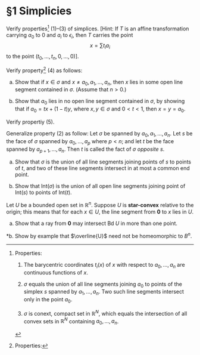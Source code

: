 # &sect;1 Simplicies

:::{#exr-}
Verify properties[^1] (1)--(3) of simplices. [Hint: If $T$ is an affine transformation carrying $a_0$ to $0$ and $a_i$ to $\epsilon_i$, then $T$  carries the point 
$$x=\sum t_ia_i$$ to the point $(t_0,\ldots,t_n,0,\ldots,0)$]. 
:::


:::{#exr-}
Verify property[^2] (4) as follows:  

(a) Show that if $x\in\sigma$ and $x\neq a_0,a_1,\ldots,a_n$, then $x$ lies in some open line segment contained in $\sigma$. (Assume that $n>0$.)  

(b) Show that $a_0$ lies in no open line segment contained in $\sigma$, by showing that if $a_0=tx+(1-t)y$, where $x,y\in\sigma$ and $0<t<1$, then $x=y=a_0$. 
:::

:::{#exr-}
Verify propertiy (5). 
:::
:::{#exr-}
Generalize property (2) as follow: Let $\sigma$ be spanned by $a_0,a_1,\ldots,a_n$. Let $s$ be the face of $\sigma$ spanned by $a_0,\ldots,a_p$  where $p<n$; and let $t$ be the face spanned by $a_{p+1},\ldots,a_n$. Then $t$ is called the fact of $\sigma$ *opposite* $s$.

(a) Show that $\sigma$ is the union of all line segments joining points of $s$ to points of $t$, and two of these line segments intersect in at most a common end point.

(b) Show that $\mathrm{Int}(\sigma)$ is the union of all open line segments joining point of $\mathrm{Int}(s)$ to points of $\mathrm{Int}(t)$.
:::

:::{#exr-}
Let $U$ be a bounded open set in $\mathbb{R}^n$. Suppose $U$ is **star-convex** relative to the origin; this means that for each $x\in U$, the line segment from $\pmb{0}$ to $x$ lies in $U$.

a. Show that a ray from $\pmb{0}$ may intersect $\mathrm{Bd}\;U$ in more than one point.

*b. Show by example that $\overline{U}$ need not be homeomorphic to $B^n$.
:::


[^1]: 
    Properties:

    1. The barycentric coordinates $t_i(x)$ of $x$ with respect to $a_0,\ldots,a_n$ are continuous functions of $x$.

    2. $\sigma$ equals the union of all line segments joining $a_0$ to points of the simplex $s$ spanned by $a_1,\ldots,a_n$. Two such line segments intersect only in the point $a_0$.

    3. $\sigma$ is conext, compact set in $\mathbb{R}^N$, which equals the intersection of all convex sets in $\mathbb{R}^N$ containing $a_0,\ldots,a_n$.

[^2]: 
    Properties:
